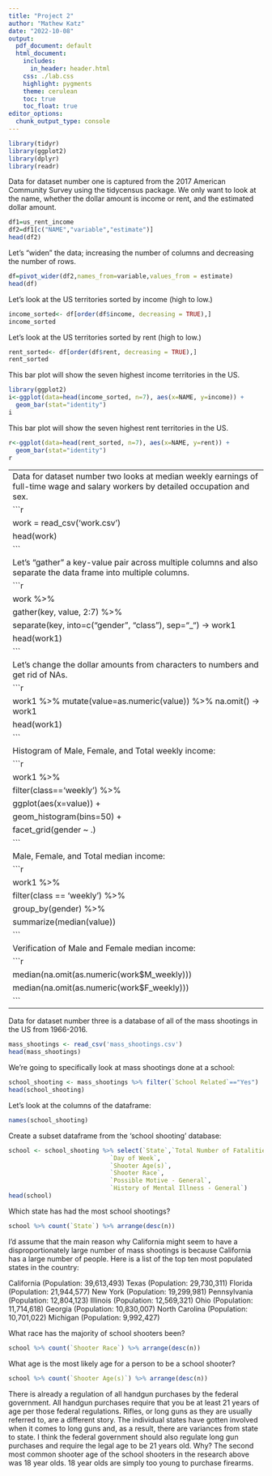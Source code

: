 ```yaml
---
title: "Project 2"
author: "Mathew Katz"
date: "2022-10-08"
output:
  pdf_document: default
  html_document:
    includes:
      in_header: header.html
    css: ./lab.css
    highlight: pygments
    theme: cerulean
    toc: true
    toc_float: true
editor_options: 
  chunk_output_type: console
---
```

```r
library(tidyr)
library(ggplot2)
library(dplyr)
library(readr)
```

Data for dataset number one is captured from the 2017 American Community Survey using the tidycensus package. We only want to look at the name, whether the dollar amount is income or rent, and the estimated dollar amount. 
```r
df1=us_rent_income
df2=df1[c("NAME","variable","estimate")]
head(df2)
```
Let's "widen" the data; increasing the number of columns and decreasing the number of rows.
```r
df=pivot_wider(df2,names_from=variable,values_from = estimate)
head(df)
```
Let's look at the US territories sorted by income (high to low.)
```r
income_sorted<- df[order(df$income, decreasing = TRUE),]  
income_sorted
```
Let's look at the US territories sorted by rent (high to low.)
```r
rent_sorted<- df[order(df$rent, decreasing = TRUE),]  
rent_sorted
```
This bar plot will show the seven highest income territories in the US.
```r
library(ggplot2)
i<-ggplot(data=head(income_sorted, n=7), aes(x=NAME, y=income)) +
  geom_bar(stat="identity")
i
```
This bar plot will show the seven highest rent territories in the US.
```r
r<-ggplot(data=head(rent_sorted, n=7), aes(x=NAME, y=rent)) +
  geom_bar(stat="identity")
r
```
----------------------------------------------------------------------------------------------------------------
Data for dataset number two looks at median weekly earnings of full-time wage and salary workers by detailed occupation and sex.
```r
work = read_csv('work.csv')
head(work)
```
Let's "gather” a key-value pair across multiple columns and also separate the data frame into multiple columns. 
```r
work %>% 
    gather(key, value, 2:7) %>% 
    separate(key, into=c("gender", "class"), sep="_") -> work1
head(work1)
```
Let's change the dollar amounts from characters to numbers and get rid of NAs.
```r
work1 %>% mutate(value=as.numeric(value)) %>% na.omit() -> work1
head(work1)
```
Histogram of Male, Female, and Total weekly income:
```r
work1 %>% 
    filter(class=='weekly') %>%
    ggplot(aes(x=value)) + 
    geom_histogram(bins=50) + 
    facet_grid(gender ~ .)
```
Male, Female, and Total median income:
```r
work1 %>% 
    filter(class == 'weekly') %>% 
    group_by(gender) %>% 
    summarize(median(value))
```
Verification of Male and Female median income:
```r
median(na.omit(as.numeric(work$M_weekly)))
median(na.omit(as.numeric(work$F_weekly)))
```
----------------------------------------------------------------------------------------------------------------
Data for dataset number three is a database of all of the mass shootings in the US from 1966-2016. 
```r
mass_shootings <- read_csv('mass_shootings.csv')
head(mass_shootings)
```
We're going to specifically look at mass shootings done at a school: 
```r
school_shooting <- mass_shootings %>% filter(`School Related`=="Yes")
head(school_shooting)
```
Let's look at the columns of the dataframe:
```r
names(school_shooting)
```
Create a subset dataframe from the 'school shooting' database:
```r
school <- school_shooting %>% select(`State`,`Total Number of Fatalities`,
                            `Day of Week`,
                            `Shooter Age(s)`,
                            `Shooter Race`,
                            `Possible Motive - General`,
                            `History of Mental Illness - General`)
head(school)
```
Which state has had the most school shootings? 
```r
school %>% count(`State`) %>% arrange(desc(n))
```
I'd assume that the main reason why California might seem to have a disproportionately large number of mass shootings is because California has a large number of people. 
Here is a list of the top ten most populated states in the country:

California (Population: 39,613,493)
Texas (Population: 29,730,311)
Florida (Population: 21,944,577)
New York (Population: 19,299,981)
Pennsylvania (Population: 12,804,123)
Illinois (Population: 12,569,321)
Ohio (Population: 11,714,618)
Georgia (Population: 10,830,007)
North Carolina (Population: 10,701,022)
Michigan (Population: 9,992,427)

What race has the majority of school shooters been? 
```r
school %>% count(`Shooter Race`) %>% arrange(desc(n))
```
What age is the most likely age for a person to be a school shooter?
```r
school %>% count(`Shooter Age(s)`) %>% arrange(desc(n))
```

There is already a regulation of all handgun purchases by the federal government. All handgun purchases require that you be at least 21 years of age per those federal regulations. Rifles, or long guns as they are usually referred to, are a different story. The individual states have gotten involved when it comes to long guns and, as a result, there are variances from state to state. I think the federal government should also regulate long gun purchases and require the legal age to be 21 years old. Why? The second most common shooter age of the school shooters in the research above was 18 year olds. 18 year olds are simply too young to purchase firearms.  






